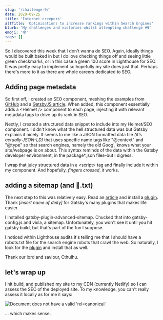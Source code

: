 ```yaml
---
slug: '/challenge-9/'
date: 2020-09-25
title: 'Internet creepers'
altTitle: 'Optimisations to increase rankings within Search Engines'
blurb: 'My challenges and victories whilst attempting challenge #9'
emoji: '🕸'
tags: []
---
```


So I discovered this week that I don't wanna do SEO. Again, ideally things would be built baked in but I do love checking things off and seeing little green checkmarks, or in this case a green 100 score in Lighthouse for SEO. It was pretty easy to implement so hopefully my site does just that. Perhaps there's more to it as there are whole careers dedicated to SEO.

## Adding page metadata

So first off, I created an SEO component, meshing the examples from [GitHub](https://github.com/marisamorby/marisamorby.com/blob/master/packages/gatsby-theme-blog-sanity/src/components/seo.js) and a [GatsbyJS article](https://www.gatsbyjs.com/docs/add-seo-component/). When added, this component essentially adds a <span class="code">&lt;Helmet /&gt;</span> component to each page, injecting it with relevant metadata tags to drive up its rank in SEO.

Nextly, I created a structured data snippet to include into my Helmet/SEO component. I didn't know what the hell structured data was but Gatsby explains it nicely. It seems to me like a JSON formatted data file _(it's actually JSON-LD)_ that uses specific name tags like "@context" and "@type" so that search engines, namely the old Goog', knows what your site/webpage is on about. This syntax reminds of the data within the Gatsby developer environment, in the package\*.json files–but I digress.

I wrap that juicy structured data in a <span class="code">&lt;script&gt;</span> tag and finally include it within my component. And hopefully, _fingers crossed_, it works.

## adding a sitemap (and 🤖.txt)

The next step to this was relatively easy. Read an [article](https://www.gatsbyjs.com/blog/2019-05-07-advanced-sitemap-plugin-for-seo/) and install a [plugin](https://www.gatsbyjs.com/plugins/gatsby-plugin-advanced-sitemap/). Thank _[insert name of deity]_ for Gatsby's many plugins that makes life easier.

I installed <span class="code">gatsby-plugin-advanced-sitemap</span>. Chucked that into gatsby-config.js and viola, a sitemap. Unfortunately, you won't see it until you hit <span class="code">gatsby build</span>, but that's part of the fun I suppose.

I noticed within Lighthouse audits it's telling me that I should have a robots.txt file for the search engine robots that crawl the web. So naturally, I look for the [plugin](https://www.gatsbyjs.com/plugins/gatsby-plugin-robots-txt/) and install that as well.

Thank our lord and saviour, Cthulhu.

## let's wrap up

I hit build, and published my site to my CDN (currently Netlify) so I can assess the SEO of the deployed site. To my knowledge, you can't really assess it locally as for me it says:

![Document does not have a valid 'rel=canonical'](../../images/no-valid-rel-canonical.png)

... which makes sense.
